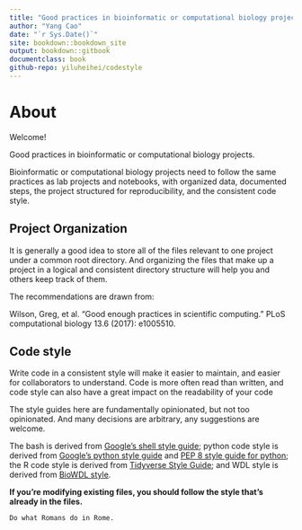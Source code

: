 ```yaml
--- 
title: "Good practices in bioinformatic or computational biology projects"
author: "Yang Cao"
date: "`r Sys.Date()`"
site: bookdown::bookdown_site
output: bookdown::gitbook
documentclass: book
github-repo: yiluheihei/codestyle
---
```


# About {-}

Welcome!

Good practices in bioinformatic or computational biology projects.

Bioinformatic or computational biology projects need to follow the same
practices as lab projects and notebooks, with organized data, documented steps,
the project structured for reproducibility, and the consistent code style.

## Project Organization {-}

It is generally a good idea to store all of the files relevant to one project
under a common root directory. And organizing the files that make up a project 
in a logical and consistent directory structure will help you and others keep
track of them.

The recommendations are drawn from:

Wilson, Greg, et al. "Good enough practices in scientific computing." PLoS computational biology 13.6 (2017): e1005510.

## Code style {-}

Write code in a consistent style will make it easier to maintain, and easier
for collaborators to understand. Code is more often read than written, and code
style can also have a great impact on the readability of your code

The style guides here are fundamentally opinionated, but not too opinionated. 
And many decisions are arbitrary, any suggestions are welcome.

The bash is derived from 
[Google's shell style guide](https://google.github.io/styleguide/shellguide.html); 
python code style is derived from 
[Google's python style guide](https://www.python.org/dev/peps/pep-0008/) and 
[PEP 8 style guide for python](https://www.python.org/dev/peps/pep-0008/); 
the R code style is derived from 
[Tidyverse Style Guide](https://style.tidyverse.org/); and WDL style is derived from [BioWDL style](https://biowdl.github.io/styleGuidelines.html).

**If you’re modifying existing files, you should follow the style that’s already 
in the files.**

    Do what Romans do in Rome.
